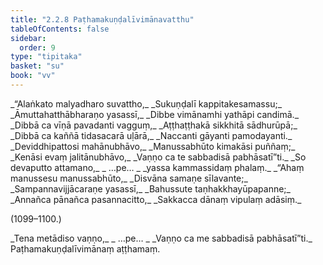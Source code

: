 ```yaml
---
title: "2.2.8 Paṭhamakuṇḍalīvimānavatthu"
tableOfContents: false
sidebar:
  order: 9
type: "tipitaka"
basket: "su"
book: "vv"
---
```



<DynamicBreadcrumb />

<Division number="1094" book="vv">

<Paragraph number="939" type="verses" book="vv">
_“Alaṅkato malyadharo suvattho,_  
_Sukuṇḍalī kappitakesamassu;_  
_Āmuttahatthābharaṇo yasassī,_  
_Dibbe vimānamhi yathāpi candimā._  

</Paragraph>

</Division>
<Division number="1095" book="vv">

<Paragraph number="940" type="verses" book="vv">
_Dibbā ca vīṇā pavadanti vagguṃ,_  
_Aṭṭhaṭṭhakā sikkhitā sādhurūpā;_  
_Dibbā ca kaññā tidasacarā uḷārā,_  
_Naccanti gāyanti pamodayanti._  

</Paragraph>

</Division>
<Division number="1096" book="vv">

<Paragraph number="941" type="verses" book="vv">
_Deviddhipattosi mahānubhāvo,_  
_Manussabhūto kimakāsi puññaṃ;_  
_Kenāsi evaṃ jalitānubhāvo,_  
_Vaṇṇo ca te sabbadisā pabhāsatī”ti._  

</Paragraph>

</Division>
<Division number="1097" book="vv">

<Paragraph number="942" type="verses" book="vv">
_So devaputto attamano,_  
_ …pe… _  
_yassa kammassidaṃ phalaṃ._  

</Paragraph>

</Division>
<Division number="1098" book="vv">

<Paragraph number="943" type="verses" book="vv">
_“Ahaṃ manussesu manussabhūto,_  
_Disvāna samaṇe sīlavante;_  
_Sampannavijjācaraṇe yasassī,_  
_Bahussute taṇhakkhayūpapanne;_  
_Annañca pānañca pasannacitto,_  
_Sakkacca dānaṃ vipulaṃ adāsiṃ._  


(1099–1100.)
</Paragraph>

<Paragraph number="944" type="verses" book="vv">
_Tena metādiso vaṇṇo,_  
_ …pe… _  
_Vaṇṇo ca me sabbadisā pabhāsatī”ti._  


</Paragraph>
</Division>

<Paragraph number="945" type="center" book="vv">
Paṭhamakuṇḍalīvimānaṃ aṭṭhamaṃ.
</Paragraph>